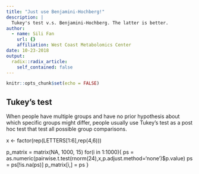 ```yaml
---
title: "Just use Benjamini-Hochberg!"
description: |
  Tukey's test v.s. Benjamini-Hochberg. The latter is better.
author:
  - name: Sili Fan
    url: {}
    affiliation: West Coast Metabolomics Center
date: 10-23-2018
output:
  radix::radix_article:
    self_contained: false
---
```


```r
knitr::opts_chunk$set(echo = FALSE)
```

## Tukey's test 
When people have multiple groups and have no prior hypothesis about which specific groups might differ, people usually use Tukey's test as a post hoc test that test all possible group comparisons. 


x <- factor(rep(LETTERS[1:6],rep(4,6)))

p_matrix = matrix(NA, 1000, 15)
for(i in 1:1000){
  ps = as.numeric(pairwise.t.test(rnorm(24),x,p.adjust.method='none')$p.value)
  ps = ps[!is.na(ps)]
  p_matrix[i,] = ps
}



